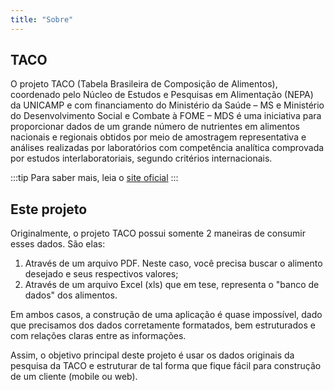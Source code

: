 ```yaml
---
title: "Sobre"
---
```


## TACO

O projeto TACO (Tabela Brasileira de Composição de Alimentos), coordenado pelo Núcleo de Estudos e Pesquisas em Alimentação (NEPA) da UNICAMP e com financiamento do Ministério da Saúde – MS e Ministério do Desenvolvimento Social e Combate à FOME – MDS é uma iniciativa para proporcionar dados de um grande número de nutrientes em alimentos nacionais e regionais obtidos por meio de amostragem representativa e análises realizadas por laboratórios com competência analítica comprovada por estudos interlaboratoriais, segundo critérios internacionais.

:::tip
Para saber mais, leia o [site oficial](http://www.nepa.unicamp.br/taco/home.php?ativo=home)
:::

## Este projeto

Originalmente, o projeto TACO possui somente 2 maneiras de consumir esses dados. São elas:

1. Através de um arquivo PDF. Neste caso, você precisa buscar o alimento desejado e seus respectivos valores;
2. Através de um arquivo Excel (xls) que em tese, representa o "banco de dados" dos alimentos.

Em ambos casos, a construção de uma aplicação é quase impossível, dado que precisamos dos dados corretamente formatados, bem estruturados e com relações claras entre as informações.

Assim, o objetivo principal deste projeto é usar os dados originais da pesquisa da TACO e estruturar de tal forma que fique fácil para construção de um cliente (mobile ou web).
